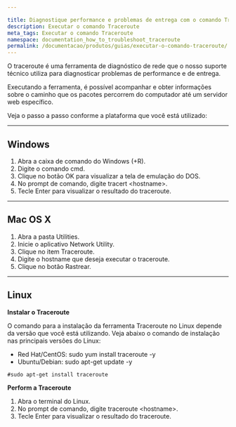 ```yaml
---

title: Diagnostique performance e problemas de entrega com o comando Traceroute           
description: Executar o comando Traceroute       
meta_tags: Executar o comando Traceroute       
namespace: documentation_how_to_troubleshoot_traceroute
permalink: /documentacao/produtos/guias/executar-o-comando-traceroute/
---
```



O traceroute é uma ferramenta de diagnóstico de rede que o nosso suporte técnico utiliza para diagnosticar problemas de performance e de entrega.

Executando a ferramenta, é possível acompanhar e obter informações sobre o caminho que os pacotes percorrem do computador até um servidor web específico.

Veja o passo a passo conforme a plataforma que você está utilizado:

---

## Windows

1. Abra a caixa de comando do Windows (+R).
2. Digite o comando cmd.
3. Clique no botão OK para visualizar a tela de emulação do DOS.
4. No prompt de comando, digite tracert &lt;hostname&gt;.
5. Tecle Enter para visualizar o resultado do traceroute.

---

## Mac OS X

1. Abra a pasta Utilities.
2. Inicie o aplicativo Network Utility.
3. Clique no item Traceroute.
4. Digite o hostname que deseja executar o traceroute.
5. Clique no botão Rastrear.

---

## Linux

**Instalar o Traceroute**

O comando para a instalação da ferramenta Traceroute no Linux depende da versão que você está utilizando. Veja abaixo o comando de instalação nas principais versões do Linux:

* Red Hat/CentOS: sudo yum install traceroute -y
* Ubuntu/Debian: sudo apt-get update -y

~~~
#sudo apt-get install traceroute
~~~

**Perform a Traceroute**

1. Abra o terminal do Linux.
2. No prompt de comando, digite traceroute &lt;hostname&gt;.
3. Tecle Enter para visualizar o resultado do traceroute.


